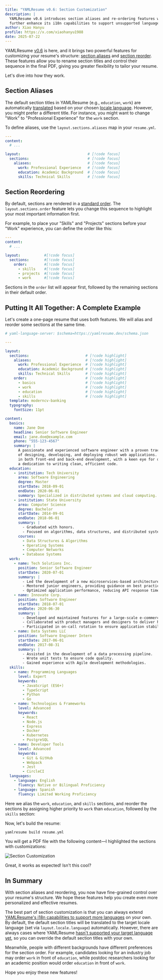 ```yaml
---
title: "YAMLResume v0.6: Section Customization"
description: |
  YAMLResume v0.6 introduces section aliases and re-ordering features which
  further enhance its i18n capabilities to support unsupported languages.
author: Xiao Hanyu
profile: https://x.com/xiaohanyu1988
date: 2025-07-22
---
```


YAMLResume [v0.6](https://github.com/yamlresume/yamlresume/releases/tag/v0.6.0)
is here, and it brings two powerful features for customizing your resume's
structure: [section aliases](/docs/layout/sections/aliases) and [section
reorder](/docs/layout/sections/reorder). These features allow you to rename
section titles and control their sequence in the final PDF, giving you greater
flexibility to tailor your resume.

Let's dive into how they work.

## Section Aliases

The default section titles in YAMLResume (e.g., `education`, `work`) are
automatically [translated](/docs/layout/sections/docs/content/multi-languages)
based on your chosen [locale language](/docs/layout#locale). However, you might
prefer a different title. For instance, you might want to change "Work" to
"Professional Experience" for the `work` section.

To define aliases, use the `layout.sections.aliases` map in your `resume.yml`.

```yml lineNumbers title="resume.yml"
---
content:
  # ...

layout:                               # [!code focus]
  sections:                           # [!code focus]
    aliases:                          # [!code focus]
      work: Professional Experience   # [!code focus]
      education: Academic Background  # [!code focus]
      skills: Technical Skills        # [!code focus]
```


## Section Reordering

By default, sections are rendered in a [standard
order](/docs/layout/sections/reorder#default-section-order). The
`layout.sections.order` feature lets you change this sequence to highlight your
most important information first.

For example, to place your "Skills" and "Projects" sections before your "Work"
experience, you can define the order like this:

```yml lineNumbers title="resume.yml"
---
content:
  # ...

layout:           #[!code focus]
  sections:       #[!code focus]
    order:        #[!code focus]
      - skills    #[!code focus]
      - projects  #[!code focus]
      - work      #[!code focus]
```

Sections in the `order` list will appear first, followed by the remaining
sections in their default order.

## Putting It All Together: A Complete Example

Let's create a one-page resume that uses both features. We will alias and
reorder some sections at the same time.

```yml lineNumbers title="resume.yml"
# yaml-language-server: $schema=https://yamlresume.dev/schema.json

---

layout:
  sections:                          # [!code highlight]
    aliases:                         # [!code highlight]
      work: Professional Experience  # [!code highlight]
      education: Academic Background # [!code highlight]
      skills: Technical Skills       # [!code highlight]
    order:                           # [!code highlight]
      - basics                       # [!code highlight]
      - work                         # [!code highlight]
      - education                    # [!code highlight]
      - skills                       # [!code highlight]
  template: moderncv-banking
  typography:
    fontSize: 11pt

content:
  basics:
    name: Jane Doe
    headline: Senior Software Engineer
    email: jane.doe@example.com
    phone: "555-123-4567"
    summary: |
      A passionate and experienced software engineer with a proven track record
      of designing, developing, and deploying robust web applications. Skilled
      in both front-end and back-end development, with a keen eye for detail and
      a dedication to writing clean, efficient code.
  education:
    - institution: Tech University
      area: Software Engineering
      degree: Master
      startDate: 2018-09-01
      endDate: 2020-06-01
      summary: Specialized in distributed systems and cloud computing.
    - institution: State University
      area: Computer Science
      degree: Bachelor
      startDate: 2014-09-01
      endDate: 2018-06-01
      summary: |
        - Graduated with honors.
        - Focused on algorithms, data structures, and distributed systems.
      courses:
        - Data Structures & Algorithms
        - Operating Systems
        - Computer Networks
        - Database Systems
  work:
    - name: Tech Solutions Inc.
      position: Senior Software Engineer
      startDate: 2020-07-01
      summary: |
        - Led the development of a new microservices-based architecture, improving system scalability and reliability.
        - Mentored junior engineers, providing guidance on best practices and code quality.
        - Optimized application performance, reducing API response times by 30%.
    - name: Innovate Corp.
      position: Software Engineer
      startDate: 2018-07-01
      endDate: 2020-06-30
      summary: |
        - Developed and maintained features for a large-scale e-commerce platform using React and Node.js.
        - Collaborated with product managers and designers to deliver high-quality user experiences.
        - Participated in on-call rotation to ensure application stability.
    - name: Data Systems LLC
      position: Software Engineer Intern
      startDate: 2017-06-01
      endDate: 2017-08-31
      summary: |
        - Assisted in the development of a data processing pipeline.
        - Wrote unit tests to ensure code quality.
        - Gained experience with Agile development methodologies.
  skills:
    - name: Programming Languages
      level: Expert
      keywords:
        - JavaScript (ES6+)
        - TypeScript
        - Python
        - Go
    - name: Technologies & Frameworks
      level: Advanced
      keywords:
        - React
        - Node.js
        - Express
        - Docker
        - Kubernetes
        - PostgreSQL
    - name: Developer Tools
      level: Advanced
      keywords:
        - Git & GitHub
        - Webpack
        - Jest
        - CircleCI
  languages:
    - language: English
      fluency: Native or Bilingual Proficiency
    - language: Spanish
      fluency: Limited Working Proficiency
```

Here we alias the `work`, `education`, and `skills` sections, and reorder the
sections by assigning higher priority to `work` than `education`, followed by
the `skills` section:

Now, let's build the resume:

```bash
yamlresume build resume.yml
```

You will get a PDF file with the following content—I highlighted the sections
with customizations:

![Section Customization](/static/images/blog/section-customization/resume-highlight.webp)

Great, it works as expected! Isn't this cool?

## In Summary

With section aliases and reordering, you now have fine-grained control over your
resume's structure. We hope these features help you create even more
personalized and effective resumes.

The best part of section customization is that you can always extend [YAMLResume's
i18n capabilities to support more
languages](/docs/layout/sections/reorder#default-section-order) on your own. By
default, the default section titles will be translated to the target locale
language (set via `layout.locale.language`) automatically. However, there are
always cases where YAMLResume [hasn't supported your target language
yet](https://github.com/yamlresume/yamlresume/discussions/36), so you can
override the default section titles with your own.

Meanwhile, people with different backgrounds have different preferences for the
section order. For example, candidates looking for an industry job may order
`work` in front of `education`, while postdoc researchers looking for an
academic position would order `education` in front of `work`.

Hope you enjoy these new features!
